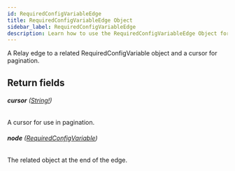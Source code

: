 ```yaml
---
id: RequiredConfigVariableEdge
title: RequiredConfigVariableEdge Object
sidebar_label: RequiredConfigVariableEdge
description: Learn how to use the RequiredConfigVariableEdge Object for Builder's API.
---
```


A Relay edge to a related RequiredConfigVariable object and a cursor for pagination.

## Return fields

###### <b>cursor</b> ([String!](/self-managed/composer/builder/api/schema/scalar/String.mdx))

A cursor for use in pagination.

###### <b>node</b> ([RequiredConfigVariable](/self-managed/composer/builder/api/schema/object/RequiredConfigVariable.mdx))

The related object at the end of the edge.

